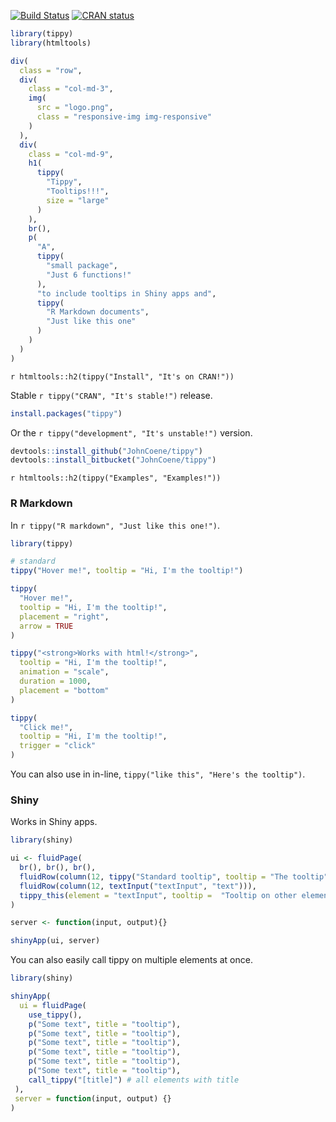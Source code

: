 [![Build Status](https://travis-ci.org/JohnCoene/tippy.svg?branch=master)](https://travis-ci.org/JohnCoene/tippy) [![CRAN status](https://www.r-pkg.org/badges/version/tippy)](https://cran.r-project.org/package=tippy)

```r
library(tippy)
library(htmltools)
```

```r
div(
  class = "row",
  div(
    class = "col-md-3",
    img(
      src = "logo.png",
      class = "responsive-img img-responsive"
    )
  ),
  div(
    class = "col-md-9",
    h1(
      tippy(
        "Tippy",
        "Tooltips!!!",
        size = "large"
      )
    ),
    br(),
    p(
      "A",
      tippy(
        "small package",
        "Just 6 functions!"
      ),
      "to include tooltips in Shiny apps and",
      tippy(
        "R Markdown documents",
        "Just like this one"
      )
    )
  )
)
```

`r htmltools::h2(tippy("Install", "It's on CRAN!"))`

Stable `r tippy("CRAN", "It's stable!")` release.

```r
install.packages("tippy") 
```

Or the `r tippy("development", "It's unstable!")` version.

```r
devtools::install_github("JohnCoene/tippy")
devtools::install_bitbucket("JohnCoene/tippy")
```

`r htmltools::h2(tippy("Examples", "Examples!"))`

### R Markdown

In `r tippy("R markdown", "Just like this one!")`.

```r
library(tippy)

# standard
tippy("Hover me!", tooltip = "Hi, I'm the tooltip!")

tippy(
  "Hover me!", 
  tooltip = "Hi, I'm the tooltip!", 
  placement = "right",
  arrow = TRUE
)

tippy("<strong>Works with html!</strong>", 
  tooltip = "Hi, I'm the tooltip!", 
  animation = "scale",
  duration = 1000, 
  placement = "bottom"
)

tippy(
  "Click me!", 
  tooltip = "Hi, I'm the tooltip!", 
  trigger = "click"
)
```

You can also use in in-line, `tippy("like this", "Here's the tooltip")`.

### Shiny

Works in Shiny apps.

```r
library(shiny)

ui <- fluidPage(
  br(), br(), br(),
  fluidRow(column(12, tippy("Standard tooltip", tooltip = "The tooltip"))),
  fluidRow(column(12, textInput("textInput", "text"))),
  tippy_this(element = "textInput", tooltip =  "Tooltip on other element")
)

server <- function(input, output){}

shinyApp(ui, server)
```

You can also easily call tippy on multiple elements at once.

```r
library(shiny)

shinyApp(
  ui = fluidPage(
    use_tippy(),
    p("Some text", title = "tooltip"),
    p("Some text", title = "tooltip"),
    p("Some text", title = "tooltip"),
    p("Some text", title = "tooltip"),
    p("Some text", title = "tooltip"),
    p("Some text", title = "tooltip"),
    call_tippy("[title]") # all elements with title
 ),
 server = function(input, output) {}
)
```
